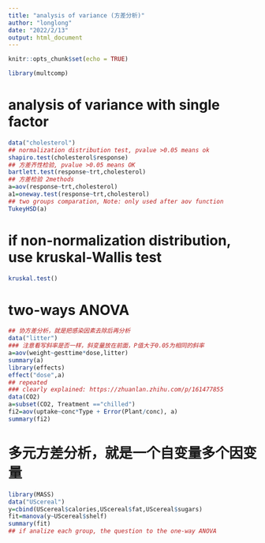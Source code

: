 ---
title: "analysis of variance (方差分析)"
author: "longlong"
date: "2022/2/13"
output: html_document
---

```{r setup, include=FALSE}
knitr::opts_chunk$set(echo = TRUE)
```

```{r}
library(multcomp)
```

# analysis of variance  with single factor
```{r}
data("cholesterol")
## normalization distribution test, pvalue >0.05 means ok
shapiro.test(cholesterol$response)
## 方差齐性检验, pvalue >0.05 means OK
bartlett.test(response~trt,cholesterol)
## 方差检验 2methods
a=aov(response~trt,cholesterol)
a1=oneway.test(response~trt,cholesterol)
## two groups comparation, Note: only used after aov function
TukeyHSD(a)
```
# if non-normalization distribution, use kruskal-Wallis test
```{r}
kruskal.test()
```


# two-ways ANOVA 
```{r}
## 协方差分析，就是把感染因素去除后再分析
data("litter")
### 注意看写斜率是否一样，斜变量放在前面，P值大于0.05为相同的斜率
a=aov(weight~gesttime*dose,litter)
summary(a)
library(effects)
effect("dose",a)
## repeated 
### clearly explained: https://zhuanlan.zhihu.com/p/161477855
data(CO2)
a=subset(CO2, Treatment =="chilled")
fi2=aov(uptake~conc*Type + Error(Plant/conc), a)
summary(fi2)
```

# 多元方差分析，就是一个自变量多个因变量
```{r}
library(MASS)
data("UScereal")
y=cbind(UScereal$calories,UScereal$fat,UScereal$sugars)
fit=manova(y~UScereal$shelf)
summary(fit)
## if analize each group, the question to the one-way ANOVA
```

